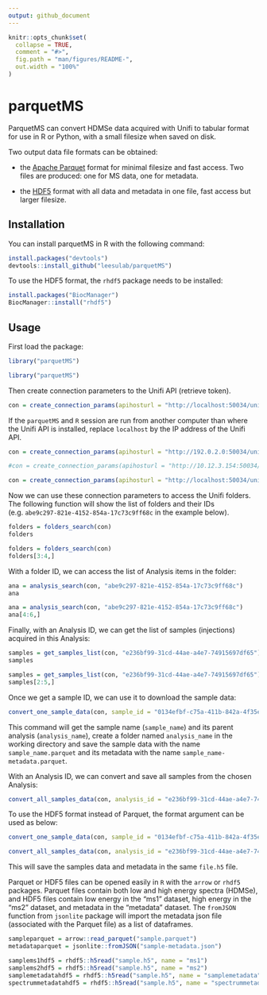 ```yaml
---
output: github_document
---
```


<!-- README.md is generated from README.Rmd. Please edit that file -->

```r
knitr::opts_chunk$set(
  collapse = TRUE,
  comment = "#>",
  fig.path = "man/figures/README-",
  out.width = "100%"
)
```

# parquetMS

<!-- badges: start -->

<!-- badges: end -->

ParquetMS can convert HDMSe data acquired with Unifi to tabular format for use in R or Python, with a small filesize when saved on disk.

Two output data file formats can be obtained:

-   the [Apache Parquet](https://parquet.apache.org/) format for minimal filesize and fast access. Two files are produced: one for MS data, one for metadata.

-   the [HDF5](https://www.hdfgroup.org/solutions/hdf5/) format with all data and metadata in one file, fast access but larger filesize.

## Installation

You can install parquetMS in R with the following command:

```r
install.packages("devtools")
devtools::install_github("leesulab/parquetMS")
```

To use the HDF5 format, the `rhdf5` package needs to be installed:

```r
install.packages("BiocManager")
BiocManager::install("rhdf5")
```

## Usage

First load the package:

```r
library("parquetMS")
```

```r
library("parquetMS")
```

Then create connection parameters to the Unifi API (retrieve token).

```r
con = create_connection_params(apihosturl = "http://localhost:50034/unifi/v1", identityurl = "http://localhost:50333/identity/connect/token")
```

If the `parquetMS` and `R` session are run from another computer than where the Unifi API is installed, replace `localhost` by the IP address of the Unifi API.

```r
con = create_connection_params(apihosturl = "http://192.0.2.0:50034/unifi/v1", identityurl = "http://192.0.2.0:50333/identity/connect/token")
```

```r
#con = create_connection_params(apihosturl = "http://10.12.3.154:50034/unifi/v1", identityurl = "http://10.12.3.154:50333/identity/connect/token" )

con = create_connection_params(apihosturl = "http://localhost:50034/unifi/v1", identityurl = "http://localhost:50333/identity/connect/token")
```

Now we can use these connection parameters to access the Unifi folders. The following function will show the list of folders and their IDs (e.g. `abe9c297-821e-4152-854a-17c73c9ff68c` in the example below).

```r
folders = folders_search(con)
folders
```

```r
folders = folders_search(con)
folders[3:4,]
```

With a folder ID, we can access the list of Analysis items in the folder:

```r
ana = analysis_search(con, "abe9c297-821e-4152-854a-17c73c9ff68c")
ana
```

```r
ana = analysis_search(con, "abe9c297-821e-4152-854a-17c73c9ff68c")
ana[4:6,]
```

Finally, with an Analysis ID, we can get the list of samples (injections) acquired in this Analysis:

```r
samples = get_samples_list(con, "e236bf99-31cd-44ae-a4e7-74915697df65")
samples
```

```r
samples = get_samples_list(con, "e236bf99-31cd-44ae-a4e7-74915697df65")
samples[2:5,]
```

Once we get a sample ID, we can use it to download the sample data:

```r
convert_one_sample_data(con, sample_id = "0134efbf-c75a-411b-842a-4f35e2b76347")
```

This command will get the sample name (`sample_name`) and its parent analysis (`analysis_name`), create a folder named `analysis_name` in the working directory and save the sample data with the name `sample_name.parquet` and its metadata with the name `sample_name-metadata.parquet`.

With an Analysis ID, we can convert and save all samples from the chosen Analysis:

```r
convert_all_samples_data(con, analysis_id = "e236bf99-31cd-44ae-a4e7-74915697df65")
```

To use the HDF5 format instead of Parquet, the format argument can be used as below:

```r
convert_one_sample_data(con, sample_id = "0134efbf-c75a-411b-842a-4f35e2b76347", format = "hdf5")

convert_all_samples_data(con, analysis_id = "e236bf99-31cd-44ae-a4e7-74915697df65", format = "hdf5")
```

This will save the samples data and metadata in the same `file.h5` file.

Parquet or HDF5 files can be opened easily in `R` with the `arrow` or `rhdf5` packages. Parquet files contain both low and high energy spectra (HDMSe), and HDF5 files contain low energy in the "ms1" dataset, high energy in the "ms2" dataset, and metadata in the "metadata" dataset. The `fromJSON` function from `jsonlite` package will import the metadata json file (associated with the Parquet file) as a list of dataframes.

```r
sampleparquet = arrow::read_parquet("sample.parquet")
metadataparquet = jsonlite::fromJSON("sample-metadata.json")

samplems1hdf5 = rhdf5::h5read("sample.h5", name = "ms1")
samplems2hdf5 = rhdf5::h5read("sample.h5", name = "ms2")
samplemetadatahdf5 = rhdf5::h5read("sample.h5", name = "samplemetadata")
spectrummetadatahdf5 = rhdf5::h5read("sample.h5", name = "spectrummetadata")
```

